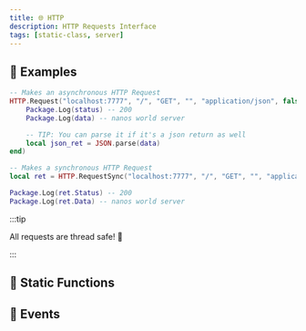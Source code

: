 ```yaml
---
title: 🌐 HTTP
description: HTTP Requests Interface
tags: [static-class, server]
---
```


<HeaderDeclaration type="StaticClass" name="HTTP" is_static />


## 🎒 Examples

```lua title="Server/Index.lua"
-- Makes an asynchronous HTTP Request
HTTP.Request("localhost:7777", "/", "GET", "", "application/json", false, {}, function(status, data)
    Package.Log(status) -- 200
    Package.Log(data) -- nanos world server

	-- TIP: You can parse it if it's a json return as well
    local json_ret = JSON.parse(data)
end)
```

```lua title="Server/Index.lua"
-- Makes a synchronous HTTP Request
local ret = HTTP.RequestSync("localhost:7777", "/", "GET", "", "application/json", false, {})

Package.Log(ret.Status) -- 200
Package.Log(ret.Data) -- nanos world server
```

:::tip

All requests are thread safe! 🥳

:::


## 🗿 Static Functions

<StaticFunctionsDeclaration type="StaticClass" name="HTTP" />


## 🚀 Events

<EventsDeclaration type="StaticClass" name="HTTP" />
